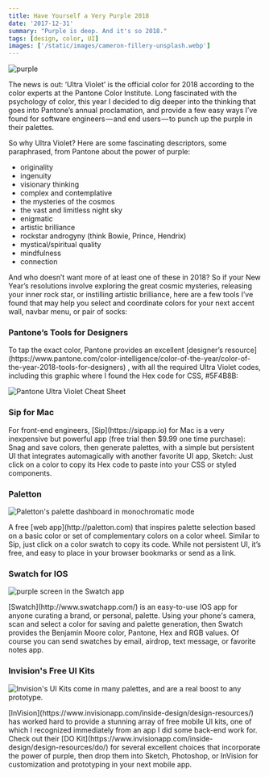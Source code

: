 ```yaml
---
title: Have Yourself a Very Purple 2018
date: '2017-12-31'
summary: "Purple is deep. And it's so 2018."
tags: [design, color, UI]
images: ['/static/images/cameron-fillery-unsplash.webp']
---
```


![purple](/static/images/cameron-fillery-unsplash.webp)

<p>
  The news is out: ‘Ultra Violet’ is the official color for 2018 according to the color experts at
  the Pantone Color Institute. Long fascinated with the psychology of color, this year I decided to
  dig deeper into the thinking that goes into Pantone’s annual proclamation, and provide a few easy
  ways I’ve found for software engineers — and end users — to punch up the purple in their palettes.
</p>

<p>
  So why Ultra Violet? Here are some fascinating descriptors, some paraphrased, from Pantone about
  the power of purple:
</p>

<ul>
  <li>originality</li>
  <li>ingenuity</li>
  <li>visionary thinking</li>
  <li>complex and contemplative</li>
  <li>the mysteries of the cosmos</li>
  <li>the vast and limitless night sky</li>
  <li>enigmatic</li>
  <li>artistic brilliance</li>
  <li>rockstar androgyny (think Bowie, Prince, Hendrix)</li>
  <li>mystical/spiritual quality</li>
  <li>mindfulness</li>
  <li>connection</li>
</ul>

<p>
  And who doesn’t want more of at least one of these in 2018? So if your New Year’s resolutions
  involve exploring the great cosmic mysteries, releasing your inner rock star, or instilling
  artistic brilliance, here are a few tools I’ve found that may help you select and coordinate
  colors for your next accent wall, navbar menu, or pair of socks:
</p>

<h3>Pantone’s Tools for Designers</h3>

<p>
  To tap the exact color, Pantone provides an excellent [designer’s
  resource](https://www.pantone.com/color-intelligence/color-of-the-year/color-of-the-year-2018-tools-for-designers)
  , with all the required Ultra Violet codes, including this graphic where I found the Hex code for
  CSS, #5F4B8B:
</p>

![Pantone Ultra Violet Cheat Sheet](/static/images/purple_codes.png)

<h3>Sip for Mac</h3>
<p>
  For front-end engineers, [Sip](https://sipapp.io) for Mac is a very inexpensive but powerful app
  (free trial then $9.99 one time purchase): Snag and save colors, then generate palettes, with a
  simple but persistent UI that integrates automagically with another favorite UI app, Sketch: Just
  click on a color to copy its Hex code to paste into your CSS or styled components.
</p>

<h3>Paletton</h3>

![Paletton's palette dashboard in monochromatic mode](/static/images/paletton.png)

<p>
  A free [web app](http://paletton.com) that inspires palette selection based on a basic color or
  set of complementary colors on a color wheel. Similar to Sip, just click on a color swatch to copy
  its code. While not persistent UI, it’s free, and easy to place in your browser bookmarks or send
  as a link.
</p>

<h3>Swatch for IOS</h3>

![purple screen in the Swatch app](/static/images/purple_swatch.png)

<p>
  [Swatch](http://www.swatchapp.com/) is an easy-to-use IOS app for anyone curating a brand, or
  personal, palette. Using your phone's camera, scan and select a color for saving and palette
  generation, then Swatch provides the Benjamin Moore color, Pantone, Hex and RGB values. Of course
  you can send swatches by email, airdrop, text message, or favorite notes app.
</p>

<h3>Invision's Free UI Kits</h3>

![Invision's UI Kits come in many palettes, and are a real boost to any prototype.](/static/images/invision.png)

<p>
  [InVision](https://www.invisionapp.com/inside-design/design-resources/) has worked hard to provide
  a stunning array of free mobile UI kits, one of which I recognized immediately from an app I did
  some back-end work for. Check out their [DO
  Kit](https://www.invisionapp.com/inside-design/design-resources/do/) for several excellent choices
  that incorporate the power of purple, then drop them into Sketch, Photoshop, or InVision for
  customization and prototyping in your next mobile app.
</p>
